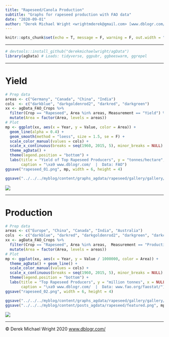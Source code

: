```yaml
---
title: "Rapeseed/Canola Production"
subtitle: "Graphs for rapeseed production with FAO data"
date: "2020-09-01"
author: "Derek Michael Wright <wrightmderek@gmail.com> [www.dblogr.com/](https://dblogr.netlify.com/) [-Image Gallery-](https://dblogr.netlify.app/graphs_agdata/rapeseed/)"
---
```


```r
knitr::opts_chunk$set(echo = T, message = F, warning = F, out.width = "100%")
```

---

```r
# devtools::install_github("derekmichaelwright/agData")
library(agData) # Loads: tidyverse, ggpubr, ggbeeswarm, ggrepel
```

---

# Yield

```r
# Prep data
areas <- c("Germany", "Canada", "China", "India")
cols  <- c("darkblue", "darkgoldenrod2", "darkred", "darkgreen")
xx <- agData_FAO_Crops %>% 
  filter(Crop == "Rapeseed", Area %in% areas, Measurement == "Yield") %>%
  mutate(Area = factor(Area, levels = areas))
# Plot
mp <- ggplot(xx, aes(x = Year, y = Value, color = Area)) +
  geom_line(alpha = 0.4) + 
  geom_smooth(method = "loess", size = 1.5, se = F) +
  scale_color_manual(values = cols) +
  scale_x_continuous(breaks = seq(1960, 2015, 5), minor_breaks = NULL) +
  theme_agData() + 
  theme(legend.position = "bottom") +
  labs(title = "Yield of Top Rapeseed Producers", y = "tonnes/hectare", x = NULL,
       caption = "\xa9 www.dblogr.com/  |  Data: FAO")
ggsave("rapeseed_01.png", mp, width = 6, height = 4)
```

```r
ggsave("../../../myblog/content/graphs_agdata/rapeseed/gallery/gallery/rapeseed_01.png", mp, width = 6, height = 4)
```

![](rapeseed_01.png)

---

# Production

```r
# Prep data
areas <- c("Europe", "China", "Canada", "India", "Australia")
cols  <- c("darkblue", "darkred", "darkgoldenrod2", "darkgreen", "darkcyan")
xx <- agData_FAO_Crops %>% 
  filter(Crop == "Rapeseed", Area %in% areas,  Measurement == "Production") %>%
  mutate(Area = factor(Area, levels = areas))
# Plot
mp <- ggplot(xx, aes(x = Year, y = Value / 1000000, color = Area)) +
  theme_agData() + geom_line() + 
  scale_color_manual(values = cols) +
  scale_x_continuous(breaks = seq(1960, 2015, 5), minor_breaks = NULL) +
  theme(legend.position = "bottom") +
  labs(title = "Top Rapeseed Producers", y = "million tonnes", x = NULL,
       caption = "\xa9 www.dblogr.com/  |  Data: www.fao.org/faostat/")
ggsave("rapeseed_02.png", width = 6, height = 4)
```

```r
ggsave("../../../myblog/content/graphs_agdata/rapeseed/gallery/gallery/rapeseed_02.png", mp, width = 6, height = 4)
ggsave("../../../myblog/content/posts_agdata/rapeseed/featured.png", mp, width = 6, height = 4)
```

![](rapeseed_02.png)

---

&copy; Derek Michael Wright 2020 [www.dblogr.com/](https://dblogr.netlify.com/)